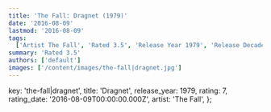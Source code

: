 ```yaml
---
title: 'The Fall: Dragnet (1979)'
date: '2016-08-09'
lastmod: '2016-08-09'
tags:
  ['Artist The Fall', 'Rated 3.5', 'Release Year 1979', 'Release Decade 1970']
summary: 'Rated 3.5'
authors: ['default']
images: ['/content/images/the-fall|dragnet.jpg']
---
```


  key: 'the-fall|dragnet',
  title: 'Dragnet',
  release_year: 1979,
  rating: 7,
  rating_date: '2016-08-09T00:00:00.000Z',
  artist: 'The Fall',
};

<MusicRating data={data} />

